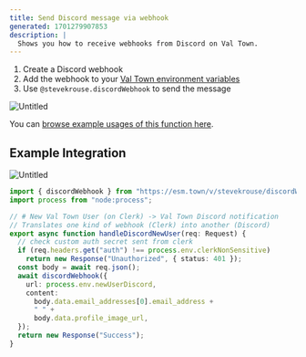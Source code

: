 ```yaml
---
title: Send Discord message via webhook
generated: 1701279907853
description: |
  Shows you how to receive webhooks from Discord on Val Town.
---
```



1. Create a Discord webhook
2. Add the webhook to your [Val Town environment variables](https://www.val.town/settings/environment-variables)
3. Use `@stevekrouse.discordWebhook` to send the message

![Untitled](./send-discord-message-via-webhook/untitled.png)

<Val url="https://www.val.town/embed/stevekrouse.discordWebhook" />

You can [browse example usages of this function here](https://www.val.town/v/stevekrouse.discordWebhook/references).

## Example Integration

![Untitled](./send-discord-message-via-webhook/untitled-1.png)

```ts val
import { discordWebhook } from "https://esm.town/v/stevekrouse/discordWebhook?v=3";
import process from "node:process";

// # New Val Town User (on Clerk) -> Val Town Discord notification
// Translates one kind of webhook (Clerk) into another (Discord)
export async function handleDiscordNewUser(req: Request) {
  // check custom auth secret sent from clerk
  if (req.headers.get("auth") !== process.env.clerkNonSensitive)
    return new Response("Unauthorized", { status: 401 });
  const body = await req.json();
  await discordWebhook({
    url: process.env.newUserDiscord,
    content:
      body.data.email_addresses[0].email_address +
      " " +
      body.data.profile_image_url,
  });
  return new Response("Success");
}
```
